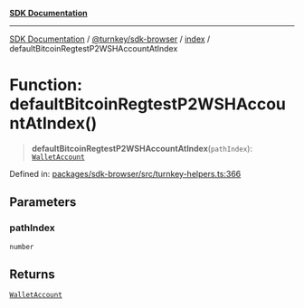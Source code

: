 [**SDK Documentation**](../../../../README.mdx)

***

[SDK Documentation](../../../../packages.mdx) / [@turnkey/sdk-browser](../../README.mdx) / [index](../README.mdx) / defaultBitcoinRegtestP2WSHAccountAtIndex

# Function: defaultBitcoinRegtestP2WSHAccountAtIndex()

> **defaultBitcoinRegtestP2WSHAccountAtIndex**(`pathIndex`): [`WalletAccount`](../interfaces/WalletAccount.mdx)

Defined in: [packages/sdk-browser/src/turnkey-helpers.ts:366](https://github.com/tkhq/sdk/blob/3a88af7d1d927c6022706911d6af0f92f1440e00/packages/sdk-browser/src/turnkey-helpers.ts#L366)

## Parameters

### pathIndex

`number`

## Returns

[`WalletAccount`](../interfaces/WalletAccount.mdx)
